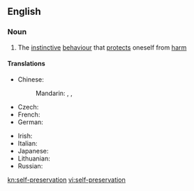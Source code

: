 ==English==

===Noun===
{{wikipedia}}
{{en-noun|sg=[[self]]-[[preservation]]|-}}

# The [[instinctive]] [[behaviour]] that [[protect]]s oneself from [[harm]]

====Translations====
{{trans-top|self-preservation}}
* Chinese:
*: Mandarin: {{t|zh|自我保護|sc=Hani}}, {{t|zh|自我保护|tr=zìwǒ bǎohù|sc=Hani}}, {{t|zh|自保|tr=zìbǎo|sc=Hani}}
* Czech: {{t-|cs|sebezáchova|f}}
* French: {{t|fr|autoconservation|f}}
* German: {{t|de|Selbsterhaltung|f}}
{{trans-mid}}
* Irish: {{t-|ga|féinchaomhnú|m|xs=Irish}}
* Italian: {{t-|it|autoconservazione|f}}
* Japanese: {{t|ja|自己保存|tr=しこほぞん, jiko-hozon|sc=Jpan}}
* Lithuanian: {{t-|lt|savisauga|f|xs=Lithuanian}}
* Russian: {{t|ru|самосохранение|n|tr=samosoxranénije|sc=Cyrl}}
{{trans-bottom}}

[[kn:self-preservation]]
[[vi:self-preservation]]